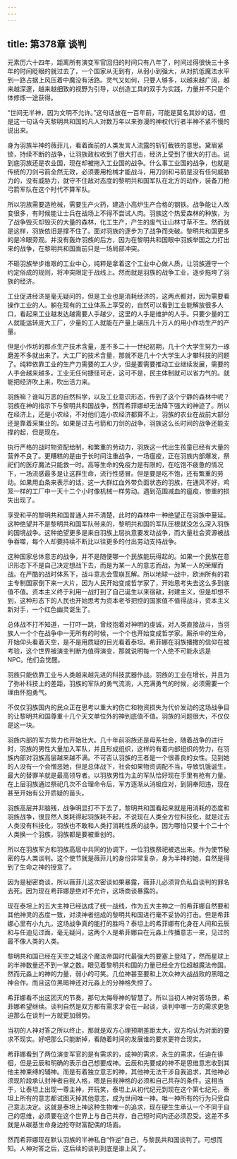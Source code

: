 ```yaml
---
---
---
```

title: 第378章 谈判
---



元素历六十四年，距离所有演变军官回归的时间只有八年了，时间过得很快三十多年的时间眨眼的就过去了，一个国家从无到有，从弱小到强大，从对抗低魔法水平到一路占据上风压着中魔没有活路。灵气又如何，只要人够多，以越来越广阔，越来越深邃，越来越细致的视野为引导，以创造工具的双手为实践，力量并不只是个体修炼一途获得。

“世间无半神，因为文明不允许。”这句话放在一百年前，可能是莫名其妙的话，但是这一句话今天黎明共和国的凡人对数万年以来弥漫的神权代行者半神不紧不慢的说出来。

身为羽族半神的薇菲儿，看着面前的人类发言人流露的斩钉截铁的意思。黛眉紧锁，持续不断的战争，让羽族政权收到了很大打击，经济上受到了很大的打击。说到底羽族还是农业国，现在却被拖入工业国的战争。什么事工业国的战争，也就是传统的刀剑弓箭全然无效，必须要用枪械才能战斗，用刀剑和弓箭是没有任何威胁力的，没有威胁力，就守不住敌对态度的黎明共和国军队在北方的动作，装备刀枪弓箭军队在这个时代不算军队。

所以羽族需要造枪械，需要生产火药，建造小高炉生产合格的钢铁。战争能让人改变很多，有时候能让士兵在战场上不得不尝试人肉。羽族这个热爱森林的种族，为了战争毁灭却毁灭的大量的森林，化工生产，产生的废气让山林寸草不生。然而就是这样，羽族依旧是撑不住了。面对羽族的逐步为了战争而突破。黎明共和国更多的是冷眼旁观。并没有轰炸羽族的后方，因为在黎明共和国眼中羽族举国之力打出来的战争，在黎明共和国面前只是一场局部冲突。

不砸羽族举步维艰的工业中心，纯粹是拿着这个工业中心做人质，让羽族遵守一个约定俗成的规则，将冲突限定于战线上。然而就是羽族的战争工业，逐步拖垮了羽族的经济。

工业促进经济是毫无疑问的，但是工业也是消耗经济的，这两点都对，因为需要看操作工业的人。躺在现有的工业体系上享受的，自然可以看到工业能解放很多人口，看起来工业越发达越需要人手越少，这里的人手是维护的人手。只要少量的工人就能运转庞大工厂，少量的工人就能在产量上碾压几十万人的用小作坊生产的产量。

但是小作坊的那点生产技术含量，差不多二十一世纪初期，几十个大学生努力一琢磨差不多就出来了。大工厂的技术含量，那就不是几十个大学生人才攀科技的问题了。纯粹依靠工业的生产力需要的工人少，但是要需要推动工业继续发展，需要的人手会越来越多。工业无任何捷径可走，这可不是，民主体制就可以省力气的。就能把经济吹上来，吹出活力来。

羽族嘛？谁叫万恶的自然科学，以及工业意识形态，传到了这个宁静的森林中呢？羽族在神的指示下与黎明共和国战争，然而希菲娜却无法降下强大的神迹了。所以在经济上，还是小农经，不对他们连小农经济都算不上，羽族的农业在战前大部分还是靠着采集业的。如果是过去弓箭和刀剑的战争，羽族这么长时间的战争还能支撑的起，但是现在。

执行严格的战时物资配给制，和繁重的劳动力，羽族这一代出生孩童已经有大量的营养不良了。更糟糕的是由于长时间注重战争，一场瘟疫，正在羽族内部爆发，祭祀们的医疗魔法只能救一时。高等生命的免疫力是有限的，在吃饱不疲惫的情况下，一场流感最多是让这群生命，流行性感冒。但是要是吃不饱，还有繁重的劳动。如果用血条来表示的话，这一大群红血外带负面状态的羽族，在通风不好，鸡笼一样的工厂中一天十二个小时像机械一样劳动。遇到范围减血的瘟疫，惨重的损失出现了。

享受和平的黎明共和国普通人并不清楚，此时的森林中一种绝望正在羽族中蔓延。这种绝望并不是黎明共和国军队带来的，黎明共和国的军队压根就没怎么深入羽族的国境战争。这种绝望更多是来自羽族上层执意要发动战争，而大量社会资源被战争吞噬，每个人却要持续不断比以往更多的付出劳动支持战争。

这种国家总体意志的战争，并不是随便哪一个民族能玩得起的。如果一个民族在意识形态下不是自己决定想战下去，而是为某一人的意志而战，为某一人的荣耀而战。在严酷的战时体系下，战斗意志会雪崩瓦解。所以地球一战中，欧洲所有的君主专制国家倒下来一大片，因为人民开始变成哲学家了，开始思考失去这么多到底值不值。资本主义终于利用一战打到了自己诞生以来宿敌，封建主义，但是却想不到，这种形态下的人民也开始思考为资本老爷把控的国家值不值得战斗，资本主义新对手，一个红色幽灵诞生了。

总体战不打不知道，一打吓一跳，曾经抱着对神明的虔诚，对人类直接战斗，当羽族人一个个在战争中一无所有的时候，一个个也开始变成哲学家。厮杀中的生命，开始仰头看着天空，是不是用质疑的目光看着泰坦。希菲娜在羽族播撒的信仰在被考验，这个世界被演变判断为值得演变，那就说明每一个人绝不可能永远是NPC。他们会觉醒。

羽族只能依靠工业与人类越来越先进的科技武器作战。羽族的工业在增长，并且为了弥补科技上的差距，羽族的军队的勇气流淌，人充满勇气的时候，必须需要一个理由怀抱勇气。

不仅仅羽族国内的民众正在思考以重大的伤亡和物资损失为代价发动的这场战争目的让黎明共和国尊重十几个天文单位外的神到底值不值。羽族的问题很大，不仅仅是这一块。

羽族内部的军方势力也开始壮大。几十年前羽族还是母系社会，随着战争的进行时，羽族的男性大量加入军队，并且形成组织，这样的有着内部组织的势力，在羽族内部对羽族高层越来越不满。不可否认羽族的王者是一个很善良的女性。见到她的人没有一个会憎恶她，但是总体战下，社会如果物资调配不当，导致饥饿诞生，最大的替罪羊就是最高领导者。以羽族男性为主的军队恰好现在手里有枪有力量。在上层羽族通过祭祀几次不合理命令后，军方逐渐从消极应对，到阴奉阳违，现在甚至开始有公开质疑的苗头。

羽族高层并非脑残，战争明显打不下去了，黎明共和国看起来就是用消耗的态度和羽族战争，很显然人类耗得起羽族耗不起，不说现在人类全方位科技化，就是过去人类没有科技化，羽族也不敢和人类打消耗性质的战争。因为哪怕只要十个二十个人类换一个羽族，羽族都是要被重创的。

所以在羽族军方和羽族高层中共同的协调下，一位羽族祭祀被选出来。作为使节秘密的与人类谈判。这个使节就是薇菲儿的身份非常复杂，身为半神的她，自然是得到了生命之神的授意了。

因为是秘密商谈，所以薇菲儿这次密谈如果暴露，薇菲儿必须背负私自谈判的罪名去死。因为现在希菲娜是绝对不允许，这场商谈暴露的。

现在泰坦上的五大主神已经达成了统一战线，作为五大主神之一的希菲娜自然要和其他神灵的态度一致，对渎神者组成的黎明共和国进行毫不妥协的打击。但是希菲娜心里有小九九，这场战争真的能打的胜吗？泰坦上的希菲娜有化身在人间和云辰和与任迪见过面，毫无疑问，这两个人是希菲娜自在元淼上传播意志一来，见过的最不像人类的人类。

黎明共和国已经在天空之城这个魔法帝国时代最强大的要塞上登陆了，然而星球上的半神数量还不到一掌之数。眼见着黎明共和国的力量已经全方位超越魔法帝国。然而元淼上的神的力量，弱小的可笑。几位神甚至要和上次众神大战战败的黑暗之神合作。而且这位黑暗神还对元淼上的分神格失控了。

希菲娜看不出这团灭的节奏，那句太侮辱神的智慧了。所以当初人神对答场景，希菲娜希望继续。谈判自然是双方都有需求才会在一起谈，谈判中哪一方的需求更急迫那么在谈判一方就更加弱势。

当初的人神对答之所以终止，那就是双方心理预期差距太大，双方均认为对面的要求不现实。好吧那么只能断掉，看随着时间的发展谁的要求更符合现实。

希菲娜看到了两位演变军官的是有需求的，成神的需求，永生的需求，任迪在徘徊，但是云辰和明确的表示自己想要成神。云辰和先要成的神不是思维意志收到其他主神束缚的辅神。而是有着独立意志的神，其他神无法干涉自我追求，其他神必须现阶段承认封神者自我人格，嗯是自我神格的必须和自己共存的条件。这相当于，让泰坦上出现一尊主神，开玩笑，泰坦上从初代纪元到现在这个第七纪元，泰坦上所有的意志都试图灭掉其他意志，成为世间唯一神。唯一神所有的行为只受自己意志决定。这就是泰坦上神这种生物唯一的追求，现在硬生生承认一个不同于自己的思维，必须要在这个世界上与自己共存，自己短时间内还必须忍受。这差不多就是从碳基生命身边抢夺财富配偶的场面。

然而希菲娜现在默认羽族的半神私自“忤逆”自己，与黎民共和国谈判了。可想而知。人神对答之后，这后续的谈判到底是谁上风了。